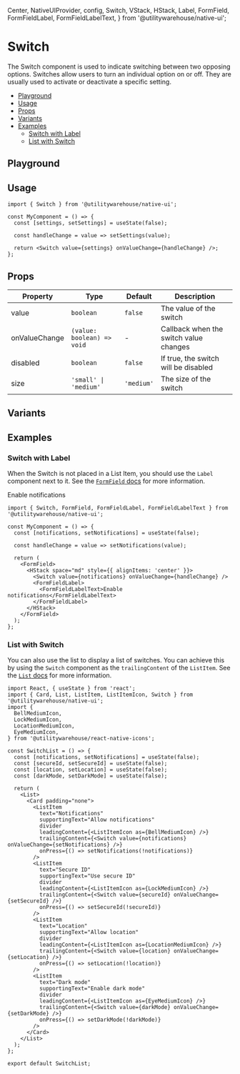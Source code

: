   Center,
  NativeUIProvider,
  config,
  Switch,
  VStack,
  HStack,
  Label,
  FormField,
  FormFieldLabel,
  FormFieldLabelText,
} from '@utilitywarehouse/native-ui';


<Meta of={Stories} />

<ViewFigmaButton url="https://www.figma.com/design/3RY3OvLA88yZksRjOfjQJm/UW-App-UI?node-id=850-1596" />

<BackToTopButton />

# Switch

The Switch component is used to indicate switching between two opposing options. Switches allow users
to turn an individual option on or off. They are usually used to activate or deactivate a specific setting.

- [Playground](#playground)
- [Usage](#usage)
- [Props](#props)
- [Variants](#variants)
- [Examples](#examples)
  - [Switch with Label](#switch-with-label)
  - [List with Switch](#list-with-switch)

## Playground

<Primary />

<Controls />

## Usage

<Canvas>
  <NativeUIProvider>
    <Center>
      <Switch />
    </Center>
  </NativeUIProvider>
</Canvas>

```tsx
import { Switch } from '@utilitywarehouse/native-ui';

const MyComponent = () => {
  const [settings, setSettings] = useState(false);

  const handleChange = value => setSettings(value);

  return <Switch value={settings} onValueChange={handleChange} />;
};
```

## Props

| Property      | Type                       | Default    | Description                            |
| ------------- | -------------------------- | ---------- | -------------------------------------- |
| value         | `boolean`                  | `false`    | The value of the switch                |
| onValueChange | `(value: boolean) => void` | -          | Callback when the switch value changes |
| disabled      | `boolean`                  | `false`    | If true, the switch will be disabled   |
| size          | `'small' \| 'medium'`      | `'medium'` | The size of the switch                 |

## Variants

<Story of={Stories.Variants} />

## Examples

### Switch with Label

When the Switch is not placed in a List Item, you should use the `Label` component next to it. See
the [`FormField` docs](/?path=/docs/native-ui-components-form-field--docs) for more information.

<Canvas>
  <FormField>
    <HStack space="md" style={{ alignItems: 'center' }}>
      <Switch />
      <FormFieldLabel>
        <FormFieldLabelText>Enable notifications</FormFieldLabelText>
      </FormFieldLabel>
    </HStack>
  </FormField>
</Canvas>

```tsx
import { Switch, FormField, FormFieldLabel, FormFieldLabelText } from '@utilitywarehouse/native-ui';

const MyComponent = () => {
  const [notifications, setNotifications] = useState(false);

  const handleChange = value => setNotifications(value);

  return (
    <FormField>
      <HStack space="md" style={{ alignItems: 'center' }}>
        <Switch value={notifications} onValueChange={handleChange} />
        <FormFieldLabel>
          <FormFieldLabelText>Enable notifications</FormFieldLabelText>
        </FormFieldLabel>
      </HStack>
    </FormField>
  );
};
```

### List with Switch

You can also use the list to display a list of switches. You can achieve this by using the `Switch`
component as the `trailingContent` of the `ListItem`. See the [`List` docs](/?path=/docs/native-ui-components-list--docs)
for more information.

<Canvas>
  <NativeUIProvider>
    <SwitchList />
  </NativeUIProvider>
</Canvas>

```tsx
import React, { useState } from 'react';
import { Card, List, ListItem, ListItemIcon, Switch } from '@utilitywarehouse/native-ui';
import {
  BellMediumIcon,
  LockMediumIcon,
  LocationMediumIcon,
  EyeMediumIcon,
} from '@utilitywarehouse/react-native-icons';

const SwitchList = () => {
  const [notifications, setNotifications] = useState(false);
  const [secureId, setSecureId] = useState(false);
  const [location, setLocation] = useState(false);
  const [darkMode, setDarkMode] = useState(false);

  return (
    <List>
      <Card padding="none">
        <ListItem
          text="Notifications"
          supportingText="Allow notifications"
          divider
          leadingContent={<ListItemIcon as={BellMediumIcon} />}
          trailingContent={<Switch value={notifications} onValueChange={setNotifications} />}
          onPress={() => setNotifications(!notifications)}
        />
        <ListItem
          text="Secure ID"
          supportingText="Use secure ID"
          divider
          leadingContent={<ListItemIcon as={LockMediumIcon} />}
          trailingContent={<Switch value={secureId} onValueChange={setSecureId} />}
          onPress={() => setSecureId(!secureId)}
        />
        <ListItem
          text="Location"
          supportingText="Allow location"
          divider
          leadingContent={<ListItemIcon as={LocationMediumIcon} />}
          trailingContent={<Switch value={location} onValueChange={setLocation} />}
          onPress={() => setLocation(!location)}
        />
        <ListItem
          text="Dark mode"
          supportingText="Enable dark mode"
          divider
          leadingContent={<ListItemIcon as={EyeMediumIcon} />}
          trailingContent={<Switch value={darkMode} onValueChange={setDarkMode} />}
          onPress={() => setDarkMode(!darkMode)}
        />
      </Card>
    </List>
  );
};

export default SwitchList;
```
